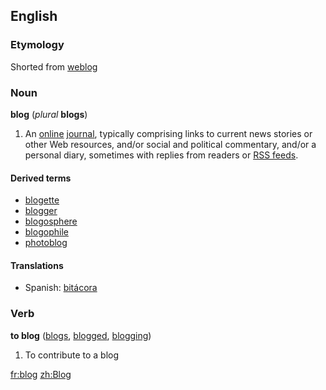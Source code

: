 ==English==
===Etymology===
Shorted from [[weblog]]

===Noun===
'''blog''' (''plural'' '''blogs''')

#An [[online]] [[journal]], typically comprising links to current news stories or other Web resources, and/or social and political commentary, and/or a personal diary, sometimes with replies from readers or [[RSS feed]]s.

====Derived terms====
*[[blogette]]
*[[blogger]]
*[[blogosphere]]
*[[blogophile]]
*[[photoblog]]

====Translations====
*Spanish: [[bitácora]]

===Verb===
'''to blog''' ([[blogs]], [[blogged]], [[blogging]])

#To contribute to a blog

[[fr:blog]]
[[zh:Blog]]